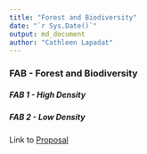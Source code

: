 ---
title: "Forest and Biodiversity"
date: "`r Sys.Date()`"
output: md_document
author: "Cathleen Lapadat"
---
### FAB - Forest and Biodiversity

##### FAB 1 - High Density

##### FAB 2 - Low Density

Link to [Proposal](https://drive.google.com/file/d/1Rg5Ty2R6aFBi-jOYPY9ZaQMQpXufz7yx/view?usp=sharing)  